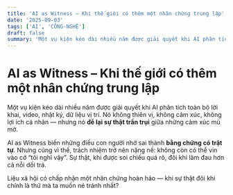 ```yaml
---
title: 'AI as Witness – Khi thế giới có thêm một nhân chứng trung lập'
date: '2025-09-03'
tags: ['AI', 'CÔNG-NGHỆ']
draft: false
summary: 'Một vụ kiện kéo dài nhiều năm được giải quyết khi AI phân tích toàn bộ lời khai, video, nhật ký, dữ '
---
```


# AI as Witness – Khi thế giới có thêm một nhân chứng trung lập

Một vụ kiện kéo dài nhiều năm được giải quyết khi AI phân tích toàn bộ lời khai, video, nhật ký, dữ liệu vị trí. Nó không thiên vị, không cảm xúc, không lợi ích cá nhân — nhưng nó **để lại sự thật trần trụi** giữa những cảm xúc mù mờ.

AI as Witness biến những điều con người nhớ sai thành **bằng chứng có trật tự**. Nhưng cũng vì thế, trách nhiệm trở nên nặng nề: không còn có thể vin vào cớ “tôi nghĩ vậy”. Sự thật, khi được soi chiếu quá rõ, đôi khi làm đau hơn cả nỗi dối trá.

Liệu xã hội có chấp nhận một nhân chứng hoàn hảo — khi sự thật đôi khi chính là thứ mà ta muốn né tránh nhất?
